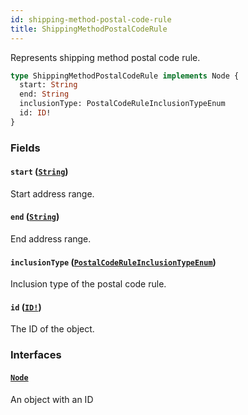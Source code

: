 ```yaml
---
id: shipping-method-postal-code-rule
title: ShippingMethodPostalCodeRule
---
```


Represents shipping method postal code rule.

```graphql
type ShippingMethodPostalCodeRule implements Node {
  start: String
  end: String
  inclusionType: PostalCodeRuleInclusionTypeEnum
  id: ID!
}
```

### Fields

#### `start` ([`String`](/developer/api-reference/scalars/string))

Start address range.

#### `end` ([`String`](/developer/api-reference/scalars/string))

End address range.

#### `inclusionType` ([`PostalCodeRuleInclusionTypeEnum`](/developer/api-reference/enums/postal-code-rule-inclusion-type-enum))

Inclusion type of the postal code rule.

#### `id` ([`ID!`](/developer/api-reference/scalars/id))

The ID of the object.

### Interfaces

#### [`Node`](/developer/api-reference/interfaces/node)

An object with an ID
